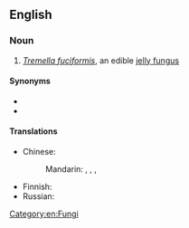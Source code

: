 ==English==
{{wikipedia}}

===Noun===
{{en-noun|head=[[snow]] [[fungus]]|snow fungi}}

# ''[[Tremella fuciformis]]'', an edible [[jelly fungus]]

====Synonyms====
* {{l|en|silver ear fungus}}
* {{l|en|white jelly mushroom}}

====Translations====
{{trans-top|''Tremella fuciformis''}}
* Chinese:
*: Mandarin: {{t+|cmn|白木耳|tr=báimù'ěr|sc=Hani}}, {{t|cmn|雪耳|tr=xuě'ěr|sc=Hani}}, {{t+|cmn|銀耳|sc=Hani}}, {{t+|cmn|银耳|tr=yín'ěr|sc=Hani}}
{{trans-mid}}
* Finnish: {{t|fi|valkohytykkä}}
* Russian: {{t-needed|ru}}
{{trans-bottom}}

[[Category:en:Fungi]]